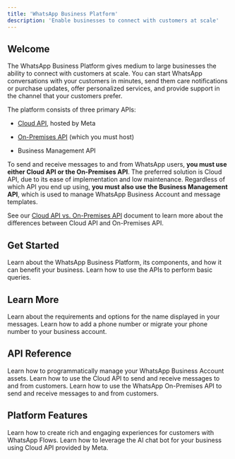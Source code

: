 ```yaml
---
title: 'WhatsApp Business Platform'
description: 'Enable businesses to connect with customers at scale'
---
```


## Welcome

The WhatsApp Business Platform gives medium to large businesses the ability to connect with customers at scale. You can start WhatsApp conversations with your customers in minutes, send them care notifications or purchase updates, offer personalized services, and provide support in the channel that your customers prefer.

The platform consists of three primary APIs:

* [Cloud API](https://developers.facebook.com/docs/whatsapp/cloud-api), hosted by Meta

* [On-Premises API](https://developers.facebook.com/docs/whatsapp/on-premises) (which you must host)

* Business Management API

To send and receive messages to and from WhatsApp users, **you must use either Cloud API or the On-Premises API**. The preferred solution is Cloud API, due to its ease of implementation and low maintenance. Regardless of which API you end up using, **you must also use the Business Management API**, which is used to manage WhatsApp Business Account and message templates.

See our [Cloud API vs. On-Premises API](https://developers.facebook.com/docs/whatsapp/cloud-vs-onprem) document to learn more about the differences between Cloud API and On-Premises API.

## Get Started

<CardGroup cols={2}>
  <Card title="Overview" icon="square-1" href="https://developers.facebook.com/docs/whatsapp/overview">
    Learn about the WhatsApp Business Platform, its components, and how it can benefit your business.
  </Card>

  <Card title="Get Started" icon="square-2" href="https://developers.facebook.com/docs/whatsapp/cloud-api/get-started">
    Learn how to use the APIs to perform basic queries.
  </Card>
</CardGroup>

## Learn More

<CardGroup cols={2}>
  <Card title="Display Names" icon="whatsapp" href="https://www.facebook.com/business/help/338047025165344">
    Learn about the requirements and options for the name displayed in your messages.
  </Card>

  <Card title="Phone Numbers" icon="whatsapp" href="https://developers.facebook.com/docs/whatsapp/phone-numbers">
    Learn how to add a phone number or migrate your phone number to your business account.
  </Card>
</CardGroup>

## API Reference

<CardGroup cols={2}>
  <Card title="WhatsApp Business Management API" icon="user-tie" href="https://developers.facebook.com/docs/whatsapp/business-management-api">
    Learn how to programmatically manage your WhatsApp Business Account assets.
  </Card>

  <Card title="Cloud API" icon="cloud" href="https://developers.facebook.com/docs/whatsapp/cloud-api">
    Learn how to use the Cloud API to send and receive messages to and from customers.
  </Card>

  <Card title="On-Premises API" icon="warehouse" href="https://developers.facebook.com/docs/whatsapp/on-premises">
    Learn how to use the WhatsApp On-Premises API to send and receive messages to and from customers.
  </Card>
</CardGroup>

## Platform Features

<CardGroup cols={2}>
  <Card title="WhatsApp Flows" icon="arrow-progress" href="https://developers.facebook.com/docs/whatsapp/flows/">
    Learn how to create rich and engaging experiences for customers with WhatsApp Flows.
  </Card>

  <Card title="Meta AI Business Agent" icon="microchip-ai" href="https://developers.facebook.com/docs/whatsapp/aibizagent/">
    Learn how to leverage the AI chat bot for your business using Cloud API provided by Meta.
  </Card>
</CardGroup>
